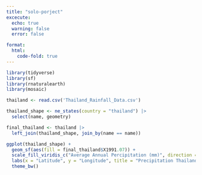 ```yaml
---
title: "solo-porject"
excecute:
  echo: true
  warning: false
  error: false

format: 
  html:
    code-fold: true
---
```



```r
library(tidyverse)
library(sf)
library(rnaturalearth)
library(mosaic)
```

```r
thailand <- read.csv('Thailand_Rainfall_Data.csv')
```

```r
thailand_shape <- ne_states(country = "thailand") |> 
  select(name, geometry)

```


```r
final_thailand <- thailand |> 
  left_join(thailand_shape, join_by(name == name))
```


```r
ggplot(thailand_shape) + 
  geom_sf(aes(fill = final_thailand$X1991.07)) +
  scale_fill_viridis_c("Average Annual Percipitation (mm)", direction = -1) + 
  labs(x = "Latitude", y = "Longitude", title = "Precipitation Thailand 1901-2007", caption = "Data from the World Bank Group", alt = "Thailand has a large amount of precipitation especially in the center of the country") +
  theme_bw()
  
```

